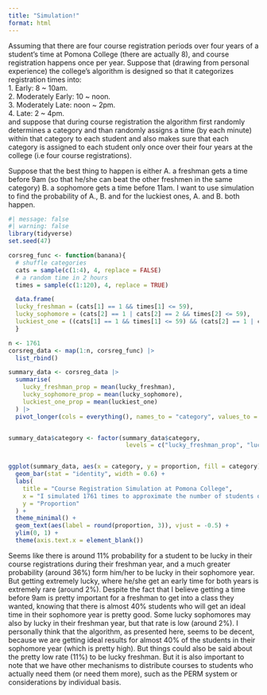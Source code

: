 ```yaml
---
title: "Simulation!"
format: html
---
```


Assuming that there are four course registration periods over four years of a student's time at Pomona College (there are actually 8), and course registration happens once per year. Suppose that (drawing from personal experience) the college's algorithm is designed so that it categorizes registration times into:   
1. Early: 8 ~ 10am.        
2. Moderately Early: 10 ~ noon.      
3. Moderately Late: noon ~ 2pm.    
4. Late: 2 ~ 4pm.        
and suppose that during course registration the algorithm first randomly determines a category and than randomly assigns a time (by each minute) within that category to each student and also makes sure that each category is assigned to each student only once over their four years at the college (i.e four course registrations).

Suppose that the best thing to happen is either A. a freshman gets a time before 9am (so that he/she can beat the other freshmen in the same category) B. a sophomore gets a time before 11am. I want to use simulation to find the probability of A., B. and for the luckiest ones, A. and B. both happen.

```r
#| message: false
#| warning: false
library(tidyverse)
set.seed(47)

corsreg_func <- function(banana){
  # shuffle categories
  cats = sample(c(1:4), 4, replace = FALSE)
  # a random time in 2 hours
  times = sample(c(1:120), 4, replace = TRUE)

  data.frame(
  lucky_freshman = (cats[1] == 1 && times[1] <= 59),
  lucky_sophomore = (cats[2] == 1 | cats[2] == 2 && times[2] <= 59),
  luckiest_one = ((cats[1] == 1 && times[1] <= 59) && (cats[2] == 1 | cats[2] == 2 && times[2] <= 59)))
  }

n <- 1761
corsreg_data <- map(1:n, corsreg_func) |>
  list_rbind()

summary_data <- corsreg_data |>
  summarise(
    lucky_freshman_prop = mean(lucky_freshman),
    lucky_sophomore_prop = mean(lucky_sophomore),
    luckiest_one_prop = mean(luckiest_one)
  ) |>
  pivot_longer(cols = everything(), names_to = "category", values_to = "proportion")


summary_data$category <- factor(summary_data$category, 
                                 levels = c("lucky_freshman_prop", "lucky_sophomore_prop", "luckiest_one_prop"))


ggplot(summary_data, aes(x = category, y = proportion, fill = category)) +
  geom_bar(stat = "identity", width = 0.6) +
  labs(
    title = "Course Registration Simulation at Pomona College",
    x = "I simulated 1761 times to approximate the number of students on campus",
    y = "Proportion"
  ) +
  theme_minimal() +
  geom_text(aes(label = round(proportion, 3)), vjust = -0.5) +  
  ylim(0, 1) +
  theme(axis.text.x = element_blank())
```

Seems like there is around 11% probability for a student to be lucky in their course registrations during their freshman year, and a much greater probability (around 36%) form him/her to be lucky in their sophomore year. But getting extremely lucky, where he/she get an early time for both years is extremely rare (around 2%). Despite the fact that I believe getting a time before 9am is pretty important for a freshman to get into a class they wanted, knowing that there is almost 40% students who will get an ideal time in their sophomore year is pretty good. Some lucky sophomores may also by lucky in their freshman year, but that rate is low (around 2%). I personally think that the algorithm, as presented here, seems to be decent, because we are getting ideal results for almost 40% of the students in their sophomore year (which is pretty high). But things could also be said about the pretty low rate (11%) to be lucky freshman. But it is also important to note that we have other mechanisms to distribute courses to students who actually need them (or need them more), such as the PERM system or considerations by individual basis.

